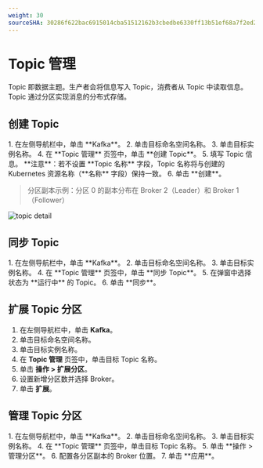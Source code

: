 ```yaml
---
weight: 30
sourceSHA: 30286f622bac6915014cba51512162b3cbedbe6330ff13b51ef68a7f2ed21edb
---
```


# Topic 管理

Topic 即数据主题。生产者会将信息写入 Topic，消费者从 Topic 中读取信息。Topic 通过分区实现消息的分布式存储。

## 创建 Topic
<Tabs>

<Tab label="Web Console">
1. 在左侧导航栏中，单击 **Kafka**。
2. 单击目标命名空间名称。
3. 单击目标实例名称。
4. 在 **Topic 管理** 页签中，单击 **创建 Topic**。
5. 填写 Topic 信息。
   **注意**：若不设置 **Topic 名称** 字段，Topic 名称将与创建的 Kubernetes 资源名称（**名称** 字段）保持一致。
6. 单击 **创建**。

</Tab>
</Tabs>

> 分区副本示例：分区 0 的副本分布在 Broker 2（Leader）和 Broker 1（Follower）

![topic detail](../assets/44kkpartition.png)

## 同步 Topic

<Tabs>

<Tab label="Web Console">
1. 在左侧导航栏中，单击 **Kafka**。
2. 单击目标命名空间名称。
3. 单击目标实例名称。
4. 在 **Topic 管理** 页签中，单击 **同步 Topic**。
5. 在弹窗中选择状态为 **运行中** 的 Topic。
6. 单击 **同步**。

</Tab>
</Tabs>

## 扩展 Topic 分区

<Tabs>

<Tab label="Web Console">

1. 在左侧导航栏中，单击 **Kafka**。
2. 单击目标命名空间名称。
3. 单击目标实例名称。
4. 在 **Topic 管理** 页签中，单击目标 Topic 名称。
5. 单击 **操作 > 扩展分区**。
6. 设置新增分区数并选择 Broker。
7. 单击 **扩展**。

</Tab>
</Tabs>

## 管理 Topic 分区

<Tabs>

<Tab label="Web Console">
1. 在左侧导航栏中，单击 **Kafka**。
2. 单击目标命名空间名称。
3. 单击目标实例名称。
4. 在 **Topic 管理** 页签中，单击目标 Topic 名称。
5. 单击 **操作 > 管理分区**。
6. 配置各分区副本的 Broker 位置。
7. 单击 **应用**。

</Tab>
</Tabs>
